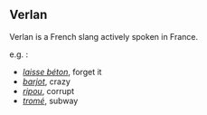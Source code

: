 ==Verlan==
Verlan is a French slang actively spoken in France.

e.g. :
*''[[laisse béton]]'', forget it
*''[[barjot]]'', crazy
*''[[ripou]]'', corrupt
*''[[tromé]]'', subway